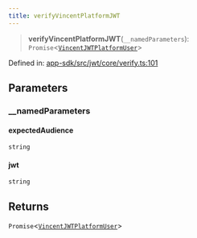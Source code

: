 ```yaml
---
title: verifyVincentPlatformJWT
---
```


> **verifyVincentPlatformJWT**(`__namedParameters`): `Promise`\<[`VincentJWTPlatformUser`](/api-reference/app-sdk/jwt/interfaces/VincentJWTPlatformUser)\>

Defined in: [app-sdk/src/jwt/core/verify.ts:101](https://github.com/LIT-Protocol/Vincent/blob/24971b3553e0b3a0f81730455f8a1892791091ad/packages/libs/app-sdk/src/jwt/core/verify.ts#L101)

## Parameters

### \_\_namedParameters

#### expectedAudience

`string`

#### jwt

`string`

## Returns

`Promise`\<[`VincentJWTPlatformUser`](/api-reference/app-sdk/jwt/interfaces/VincentJWTPlatformUser)\>
